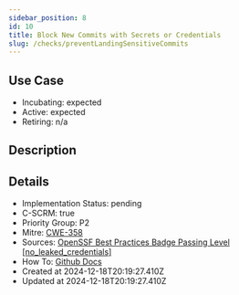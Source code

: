 ```yaml
---
sidebar_position: 8
id: 10
title: Block New Commits with Secrets or Credentials
slug: /checks/preventLandingSensitiveCommits
---
```


## Use Case
<!-- LEVELS:START -->
- Incubating: expected
- Active: expected
- Retiring: n/a
<!-- LEVELS:END -->

<!-- DESCRIPTION:START -->
## Description
<!-- DESCRIPTION:END -->

<!-- DETAILS:START -->
## Details
- Implementation Status: pending
- C-SCRM: true
- Priority Group: P2
- Mitre: [CWE-358](https://cwe.mitre.org/data/definitions/358.html)
- Sources: [OpenSSF Best Practices Badge Passing Level [no_leaked_credentials]](https://www.bestpractices.dev/en/criteria#0.no_leaked_credentials)
- How To: [Github Docs](https://docs.github.com/en/code-security/secret-scanning/about-secret-scanning)
- Created at 2024-12-18T20:19:27.410Z
- Updated at 2024-12-18T20:19:27.410Z
<!-- DETAILS:END -->
